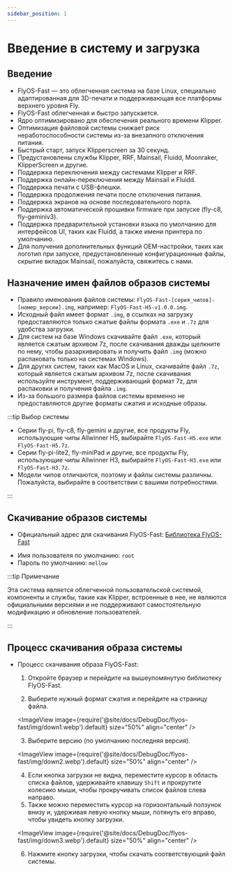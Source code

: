 ```yaml
---
sidebar_position: 1
---
```


# Введение в систему и загрузка

## Введение

* FlyOS-Fast — это облегченная система на базе Linux, специально адаптированная для 3D-печати и поддерживающая все платформы верхнего уровня Fly.
* FlyOS-Fast облегченная и быстро запускается.
* Ядро оптимизировано для обеспечения реального времени Klipper.
* Оптимизация файловой системы снижает риск неработоспособности системы из-за внезапного отключения питания.
* Быстрый старт, запуск Klipperscreen за 30 секунд.
* Предустановлены службы Klipper, RRF, Mainsail, Fluidd, Moonraker, KlipperScreen и другие.
* Поддержка переключения между системами Klipper и RRF.
* Поддержка онлайн-переключения между Mainsail и Fluidd.
* Поддержка печати с USB-флешки.
* Поддержка продолжения печати после отключения питания.
* Поддержка экранов на основе последовательного порта.
* Поддержка автоматической прошивки firmware при запуске (fly-c8, fly-geminiv3).
* Поддержка предварительной установки языка по умолчанию для интерфейсов UI, таких как Fluidd, а также имени принтера по умолчанию.
* Для получения дополнительных функций OEM-настройки, таких как логотип при запуске, предустановленные конфигурационные файлы, скрытие вкладок Mainsail, пожалуйста, свяжитесь с нами.

## Назначение имен файлов образов системы

* Правило именования файлов системы: `FlyOS-Fast-[серия_чипов]-[номер_версии].img`, например: `FlyOS-Fast-H5-v1.0.0.img`.
* Исходный файл имеет формат `.img`, в ссылках на загрузку предоставляются только сжатые файлы формата `.exe` и `.7z` для удобства загрузки.
* Для систем на базе Windows скачивайте файл `.exe`, который является сжатым архивом 7z, после скачивания дважды щелкните по нему, чтобы разархивировать и получить файл `.img` (можно распаковать только на системах Windows).
* Для других систем, таких как MacOS и Linux, скачивайте файл `.7z`, который является сжатым архивом 7z, после скачивания используйте инструмент, поддерживающий формат 7z, для распаковки и получения файла `.img`.
* Из-за большого размера файлов системы временно не предоставляются другие форматы сжатия и исходные образы.

:::tip Выбор системы

* Серии fly-pi, fly-c8, fly-gemini и другие, все продукты Fly, использующие чипы Allwinner H5, выбирайте `FlyOS-Fast-H5.exe` или `FlyOS-Fast-H5.7z`.
* Серии fly-pi-lite2, fly-miniPad и другие, все продукты Fly, использующие чипы Allwinner H3, выбирайте `FlyOS-Fast-H3.exe` или `FlyOS-Fast-H3.7z`.
* Модели чипов отличаются, поэтому и файлы системы различны. Пожалуйста, выбирайте в соответствии с вашими потребностями.

:::

## Скачивание образов системы

* Официальный адрес для скачивания FlyOS-Fast: [Библиотека FlyOS-Fast](https://g-ofpa1390.coding.net/public-artifacts/3D-Printers/flyos-fast/packages)

- Имя пользователя по умолчанию: `root`
- Пароль по умолчанию: `mellow`

:::tip Примечание

Эта система является облегченной пользовательской системой, компоненты и службы, такие как Klipper, встроенные в нее, не являются официальными версиями и не поддерживают самостоятельную модификацию и обновление пользователей.

:::

## Процесс скачивания образа системы

* Процесс скачивания образа FlyOS-Fast:

    1. Откройте браузер и перейдите на вышеупомянутую библиотеку FlyOS-Fast.

    2. Выберите нужный формат сжатия и перейдите на страницу файла.

    <ImageView image={require('@site/docs/DebugDoc/flyos-fast/img/down1.webp').default} size="50%" align="center" />

    3. Выберите версию (по умолчанию последняя версия).

    <ImageView image={require('@site/docs/DebugDoc/flyos-fast/img/down2.webp').default} size="50%" align="center" />

    4. Если кнопка загрузки не видна, переместите курсор в область списка файлов, удерживайте клавишу `Shift` и прокрутите колесико мыши, чтобы прокручивать список файлов слева направо.
    5. Также можно переместить курсор на горизонтальный ползунок внизу и, удерживая левую кнопку мыши, потянуть его вправо, чтобы увидеть кнопку загрузки.

    <ImageView image={require('@site/docs/DebugDoc/flyos-fast/img/down3.webp').default} size="50%" align="center" />

    6. Нажмите кнопку загрузки, чтобы скачать соответствующий файл системы.